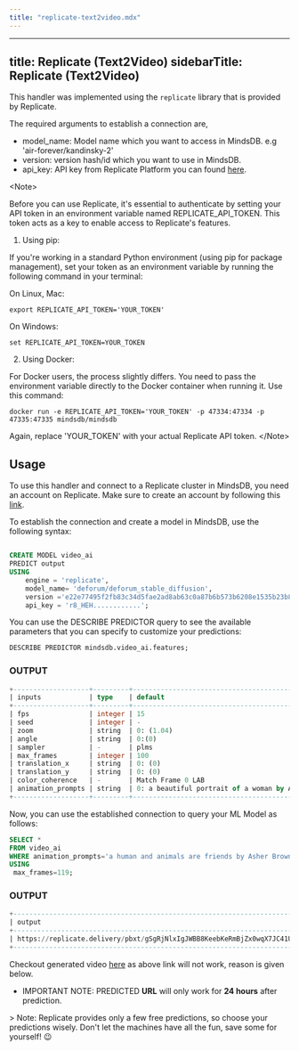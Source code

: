 ```yaml
---
title: "replicate-text2video.mdx"
---
```


---
title: Replicate (Text2Video)
sidebarTitle: Replicate (Text2Video)
---

This handler was implemented using the `replicate` library that is provided by Replicate.

The required arguments to establish a connection are,

* model_name: Model name which you want to access in MindsDB. e.g 'air-forever/kandinsky-2'
* version: version hash/id which you want to use in MindsDB.
* api_key: API key from Replicate Platform you can found [here](https://replicate.com/account/api-tokens).

&lt;Note&gt; 

Before you can use Replicate, it's essential to authenticate by setting your API token in an environment variable named REPLICATE_API_TOKEN.
 This token acts as a key to enable access to Replicate's features.

1. Using pip:

If you're working in a standard Python environment (using pip for package management), set your token as an environment variable by running the following command 
in your terminal:

On Linux, Mac:
```
export REPLICATE_API_TOKEN='YOUR_TOKEN'
```
On Windows:

```
set REPLICATE_API_TOKEN=YOUR_TOKEN
```


2. Using Docker:

For Docker users, the process slightly differs. You need to pass the environment variable directly to the Docker container when running it. Use this command:

```
docker run -e REPLICATE_API_TOKEN='YOUR_TOKEN' -p 47334:47334 -p 47335:47335 mindsdb/mindsdb
```

Again, replace 'YOUR_TOKEN' with your actual Replicate API token.
&lt;/Note&gt;

## Usage
To use this handler and connect to a Replicate cluster in MindsDB, you need an account on Replicate. Make sure to create an account by following this [link](https://replicate.com/signin?next=/account/api-tokens).


To establish the connection and create a model in MindsDB, use the following syntax:
```sql

CREATE MODEL video_ai
PREDICT output
USING
    engine = 'replicate',
    model_name= 'deforum/deforum_stable_diffusion',
    version ='e22e77495f2fb83c34d5fae2ad8ab63c0a87b6b573b6208e1535b23b89ea66d6',
    api_key = 'r8_HEH............';
```

You can use the DESCRIBE PREDICTOR query to see the available parameters that you can specify to customize your predictions:
```sql
DESCRIBE PREDICTOR mindsdb.video_ai.features;
```
### OUTPUT 
```sql
+-------------------+---------+-----------------------------------------------------------------------+----------------------------------------------------------------------------------------------------------------------------------------------------------------------+
| inputs            | type    | default                                                               | description                                                                                                                                                          |
+-------------------+---------+-----------------------------------------------------------------------+----------------------------------------------------------------------------------------------------------------------------------------------------------------------+
| fps               | integer | 15                                                                    | Choose fps for the video.                                                                                                                                            |
| seed              | integer | -                                                                     | Random seed. Leave blank to randomize the seed                                                                                                                       |
| zoom              | string  | 0: (1.04)                                                             | zoom parameter for the motion                                                                                                                                        |
| angle             | string  | 0:(0)                                                                 | angle parameter for the motion                                                                                                                                       |
| sampler           | -       | plms                                                                  | -                                                                                                                                                                    |
| max_frames        | integer | 100                                                                   | Number of frames for animation                                                                                                                                       |
| translation_x     | string  | 0: (0)                                                                | translation_x parameter for the motion                                                                                                                               |
| translation_y     | string  | 0: (0)                                                                | translation_y parameter for the motion                                                                                                                               |
| color_coherence   | -       | Match Frame 0 LAB                                                     | -                                                                                                                                                                    |
| animation_prompts | string  | 0: a beautiful portrait of a woman by Artgerm, trending on Artstation | Prompt for animation. Provide 'frame number : prompt at this frame', separate different prompts with '|'. Make sure the frame number does not exceed the max_frames. |
+-------------------+---------+-----------------------------------------------------------------------+----------------------------------------------------------------------------------------------------------------------------------------------------------------------+
```


Now, you can use the established connection to query your ML Model as follows:
```sql
SELECT *
FROM video_ai
WHERE animation_prompts='a human and animals are friends by Asher Brown Durand, trending on Artstation'
USING
 max_frames=119;
```

### OUTPUT
```sql
+---------------------------------------------------------------------------------------------------------------------------------------------------------------------------------------------------------------------------------------------------------------------------------------------------------------------------+----------------------------------------+
| output                                                                                                                                                                                                                                                                                                                    | prompt                                 |
+---------------------------------------------------------------------------------------------------------------------------------------------------------------------------------------------------------------------------------------------------------------------------------------------------------------------------+----------------------------------------+
| https://replicate.delivery/pbxt/gSgRjNlxIgJWBB8KeebKeRmBjZx0wqX7JC41U0pvIfPCYVzEB/out.mp4 | a human and animals are friends by Asher Brown Durand, trending on Artstation |
+---------------------------------------------------------------------------------------------------------------------------------------------------------------------------------------------------------------------------------------------------------------------------------------------------------------------------+----------------------------------------+
```

Checkout generated video [here](./assets/animals.mp4) as above link will not work, reason is given below.

- IMPORTANT NOTE: PREDICTED **URL** will only work for **24 hours** after prediction.

&gt; Note: Replicate provides only a few free predictions, so choose your predictions wisely. Don't let the machines have all the fun, save some for yourself! 😉
